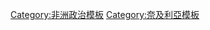 {{Navbox
| name   = 尼日利亚政党
| title  = [[尼日利亚政党列表|尼日利亚政党]]
| image  =  {{flagicon|Nigeria|size=50px}}
| bodyclass = hlist

| group1 = [[国民议会 (尼日利亚)|议会]]政党
| list1  =
* [[协议 (政党)|协议]]
* [[尼日利亚行动大会党]]
* [[全尼日利亚人民党]]
* [[全体进步大会党]]
* [[进步变革大会党]]
* [[劳动党 (尼日利亚)|劳动党]]
* [[人民民主党 (尼日利亚)|人民民主党]]
* [[进步人民联盟]]

| group2 = 其他政党
| list2  =
* [[全体进步大联盟]]
* [[民主人民党 (尼日利亚)|民主人民党]]
* [[民族意识党]]
* [[民族民主党 (尼日利亚)|民族民主党]]
* [[人民救赎党]]
* [[尼日利亚社会党]]
* [[联合尼日利亚人民党]]
* [[非洲行动大会]]

| below =
* [[Portal:政治|政治专题]]
* [[各國執政黨列表]]
* [[尼日利亚政治]]
}}<noinclude>

[[Category:非洲政治模板]]
[[Category:奈及利亞模板]]
</noinclude>